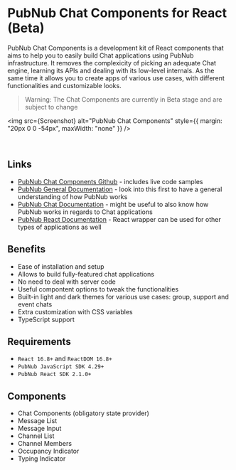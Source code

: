 
<Meta title="Introduction/About" />

# PubNub Chat Components for React (Beta)

PubNub Chat Components is a development kit of React components that aims to help you to easily build
Chat applications using PubNub infrastructure. It removes the complexicity of picking an adequate
Chat engine, learning its APIs and dealing with its low-level internals. As the same time it allows
you to create apps of various use cases, with different functionalities and customizable looks.

> Warning: The Chat Components are currently in Beta stage and are subject to change

<img
  src={Screenshot}
  alt="PubNub Chat Components"
  style={{ margin: "20px 0 0 -54px", maxWidth: "none" }}
/>

<br />

## Links

- [PubNub Chat Components Github](https://github.com/pubnub/react-chat-components) - includes live
code samples
- [PubNub General Documentation](https://www.pubnub.com/docs/platform/home) - look into this first to
have a general understanding of how PubNub works
- [PubNub Chat Documentation](https://www.pubnub.com/docs/chat/overview) - might be useful to also
know how PubNub works in regards to Chat applications
- [PubNub React Documentation](https://www.pubnub.com/docs/chat/react/setup) - React wrapper can
be used for other types of applications as well

## Benefits

- Ease of installation and setup
- Allows to build fully-featured chat applications
- No need to deal with server code
- Useful compontent options to tweak the functionalities
- Built-in light and dark themes for various use cases: group, support and event chats
- Extra customization with CSS variables
- TypeScript support

## Requirements

- `React 16.8+` and `ReactDOM 16.8+`
- `PubNub JavaScript SDK 4.29+`
- `PubNub React SDK 2.1.0+`

## Components

- Chat Components (obligatory state provider)
- Message List
- Message Input
- Channel List
- Channel Members
- Occupancy Indicator
- Typing Indicator
